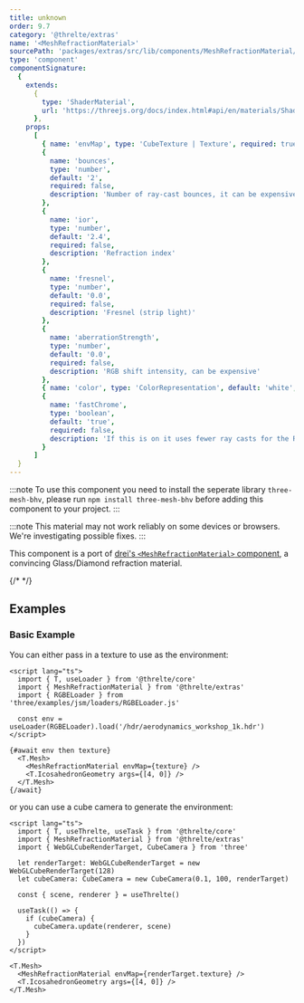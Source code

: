 ```yaml
---
title: unknown
order: 9.7
category: '@threlte/extras'
name: '<MeshRefractionMaterial>'
sourcePath: 'packages/extras/src/lib/components/MeshRefractionMaterial/MeshRefractionMaterial.svelte'
type: 'component'
componentSignature:
  {
    extends:
      {
        type: 'ShaderMaterial',
        url: 'https://threejs.org/docs/index.html#api/en/materials/ShaderMaterial'
      },
    props:
      [
        { name: 'envMap', type: 'CubeTexture | Texture', required: true },
        {
          name: 'bounces',
          type: 'number',
          default: '2',
          required: false,
          description: 'Number of ray-cast bounces, it can be expensive to have too many'
        },
        {
          name: 'ior',
          type: 'number',
          default: '2.4',
          required: false,
          description: 'Refraction index'
        },
        {
          name: 'fresnel',
          type: 'number',
          default: '0.0',
          required: false,
          description: 'Fresnel (strip light)'
        },
        {
          name: 'aberrationStrength',
          type: 'number',
          default: '0.0',
          required: false,
          description: 'RGB shift intensity, can be expensive'
        },
        { name: 'color', type: 'ColorRepresentation', default: 'white', required: false },
        {
          name: 'fastChrome',
          type: 'boolean',
          default: 'true',
          required: false,
          description: 'If this is on it uses fewer ray casts for the RGB shift sacrificing physical accuracy'
        }
      ]
  }
---
```


:::note
To use this component you need to install the seperate library `three-mesh-bhv`, please run `npm
  install three-mesh-bhv` before adding this component to your project.
:::

:::note
This material may not work reliably on some devices or browsers. We're investigating possible
fixes.
:::

This component is a port of [drei's `<MeshRefractionMaterial>`
component](https://github.com/pmndrs/drei#meshrefractionmaterial), a convincing Glass/Diamond refraction material.

{/* <Example path="extras/mesh-refraction-material" /> */}

## Examples

### Basic Example

You can either pass in a texture to use as the environment:

```svelte title="RefractionWithTexture.svelte"
<script lang="ts">
  import { T, useLoader } from '@threlte/core'
  import { MeshRefractionMaterial } from '@threlte/extras'
  import { RGBELoader } from 'three/examples/jsm/loaders/RGBELoader.js'

  const env = useLoader(RGBELoader).load('/hdr/aerodynamics_workshop_1k.hdr')
</script>

{#await env then texture}
  <T.Mesh>
    <MeshRefractionMaterial envMap={texture} />
    <T.IcosahedronGeometry args={[4, 0]} />
  </T.Mesh>
{/await}
```

or you can use a cube camera to generate the environment:

```svelte title="RefractionWithCubeCamera.svelte"
<script lang="ts">
  import { T, useThrelte, useTask } from '@threlte/core'
  import { MeshRefractionMaterial } from '@threlte/extras'
  import { WebGLCubeRenderTarget, CubeCamera } from 'three'

  let renderTarget: WebGLCubeRenderTarget = new WebGLCubeRenderTarget(128)
  let cubeCamera: CubeCamera = new CubeCamera(0.1, 100, renderTarget)

  const { scene, renderer } = useThrelte()

  useTask(() => {
    if (cubeCamera) {
      cubeCamera.update(renderer, scene)
    }
  })
</script>

<T.Mesh>
  <MeshRefractionMaterial envMap={renderTarget.texture} />
  <T.IcosahedronGeometry args={[4, 0]} />
</T.Mesh>
```
